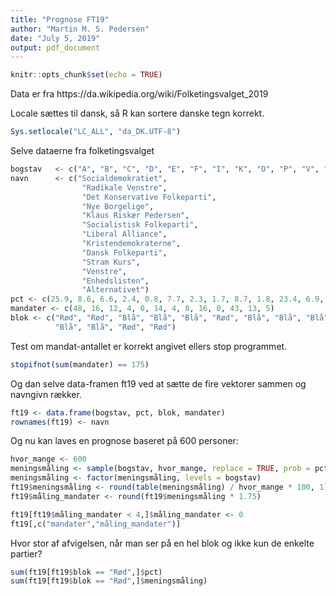 ```yaml
---
title: "Prognose FT19"
author: "Martin M. S. Pedersen"
date: "July 5, 2019"
output: pdf_document
---
```


```r
knitr::opts_chunk$set(echo = TRUE)
```


Data er fra https://da.wikipedia.org/wiki/Folketingsvalget_2019

Locale sættes til dansk, så R kan sortere danske tegn korrekt.
```r
Sys.setlocale("LC_ALL", "da_DK.UTF-8")
```

Selve dataerne fra folketingsvalget
```r

bogstav   <- c("A", "B", "C", "D", "E", "F", "I", "K", "O", "P", "V", "Ø", "Å")
navn      <- c("Socialdemokratiet",
                "Radikale Venstre",
                "Det Konservative Folkeparti",
                "Nye Borgelige",
                "Klaus Riskær Pedersen",
                "Socialistisk Folkeparti",
                "Liberal Alliance",
                "Kristendemokraterne",
                "Dansk Folkeparti",
                "Stram Kurs",
                "Venstre",
                "Enhedslisten",
                "Alternativet")
pct <- c(25.9, 8.6, 6.6, 2.4, 0.8, 7.7, 2.3, 1.7, 8.7, 1.8, 23.4, 6.9, 3)
mandater <- c(48, 16, 12, 4, 0, 14, 4, 0, 16, 0, 43, 13, 5)
blok <- c("Rød", "Rød", "Blå", "Blå", "Blå", "Rød", "Blå", "Blå", "Blå",
          "Blå", "Blå", "Rød", "Rød")
```

Test om mandat-antallet er korrekt angivet ellers stop programmet.
```r
stopifnot(sum(mandater) == 175)
```

Og dan selve data-framen ft19 ved at sætte de fire vektorer sammen og navngivn rækker.
```r
ft19 <- data.frame(bogstav, pct, blok, mandater)
rownames(ft19) <- navn
```

\newpage
Og nu kan laves en prognose baseret på 600 personer:
```r
hvor_mange <- 600
meningsmåling <- sample(bogstav, hvor_mange, replace = TRUE, prob = pct)
meningsmåling <- factor(meningsmåling, levels = bogstav)
ft19$meningsmåling <- round(table(meningsmåling) / hvor_mange * 100, 1)
ft19$måling_mandater <- round(ft19$meningsmåling * 1.75)

ft19[ft19$måling_mandater < 4,]$måling_mandater <- 0
ft19[,c("mandater","måling_mandater")]
```

Hvor stor af afvigelsen, når man ser på en hel blok og ikke kun de enkelte partier?
```r
sum(ft19[ft19$blok == "Rød",]$pct)
sum(ft19[ft19$blok == "Rød",]$meningsmåling)
```


